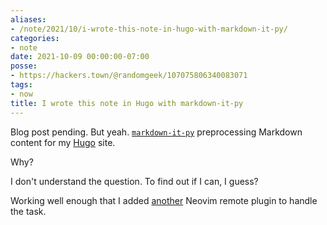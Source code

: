 ```yaml
---
aliases:
- /note/2021/10/i-wrote-this-note-in-hugo-with-markdown-it-py/
categories:
- note
date: 2021-10-09 00:00:00-07:00
posse:
- https://hackers.town/@randomgeek/107075806340083071
tags:
- now
title: I wrote this note in Hugo with markdown-it-py
---
```


[markdown-it-py]: https://markdown-it-py.readthedocs.io/en/latest/index.html
[hugo]: https://gohugo.io
[another]: /post/2021/08/trying-a-thing-with-neovim/

Blog post pending. But yeah. [`markdown-it-py`][markdown-it-py] preprocessing
Markdown content for my [Hugo][hugo] site.

Why?

I don't understand the question. To find out if I can, I guess?

Working well enough that I added [another][] Neovim remote plugin to handle the
task.
